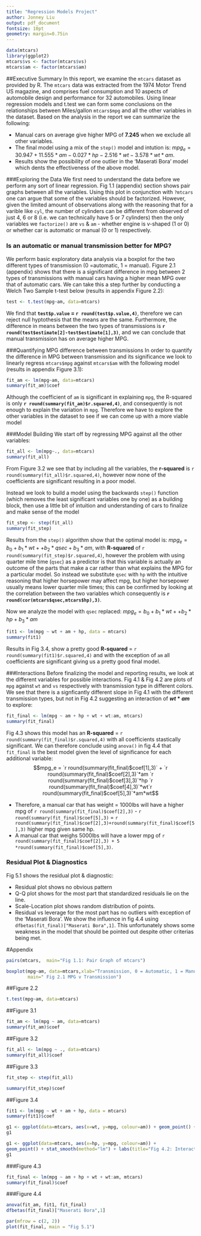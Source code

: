 ```yaml
---
title: "Regression Models Project"
author: Jonney Liu
output: pdf_document
fontsize: 10pt
geometry: margin=0.75in
---
```

```r
data(mtcars)
library(ggplot2)
mtcars$vs <- factor(mtcars$vs)
mtcars$am <- factor(mtcars$am)
```
##Executive Summary
In this report, we examine the `mtcars` dataset as provided by R. The `mtcars` data was extracted from the 1974 Motor Trend US magazine, and comprises fuel consumption and 10 aspects of automobile design and performance for 32 automobiles. Using linear regression models and t.test we can form some conclusions on the relationships between Miles/gallon `mtcars$mpg` and all the other variables in the dataset. Based on the analysis in the report we can summarize the following:

* Manual cars on average give higher MPG of **7.245** when we exclude all other variables.
* The final model using a mix of the `step()` model and intution is: $mpg_e = 30.947 + 11.555*am - 0.027*hp -2.516*wt - 3.578*wt*am$.
* Results show the possibility of one outlier in the 'Maserati Bora' model which dents the effectiveness of the above model.

###Exploring the Data
We first need to understand the data before we perform any sort of linear regression. Fig 1.1 (appendix) section shows pair graphs between all the variables. Using this plot in conjunction with `?mtcars` one can argue that some of the variables should be factorized. However, given the limited amount of observations along with the reasoning that for a varible like `cyl`, the number of cylinders can be different from observed of just 4, 6 or 8 (i.e. we can technically have 5 or 7 cylinders) then the only variables we `factorize()` are `vs` & `am` - whether engine is v-shaped (1 or 0) or whether car is automatic or manual (0 or 1) respectively.

### Is an automatic or manual transmission better for MPG?
We perform basic exploratory data analysis via a boxplot for the two different types of transmission (0 =automatic, 1 = manual). Figure 2.1 (appendix) shows that there is a significant difference in mpg between 2 types of transmissions with manual cars having a higher mean MPG over that of automatic cars. We can take this a step further by conducting a Welch Two Sample t-test below (results in appendix Figure 2.2):
```r
test <- t.test(mpg~am, data=mtcars)
```
We find that **`test$p.value` = `r round(test$p.value,4)`**, therefore we can reject null hyptothesis that the means are the same. Furthermore, the difference in means between the two types of transmissions is **`r round(test$estimate[2]-test$estimate[1],3)`**, and we can conclude that manual transmission has on average higher MPG.

###Quantifying MPG difference between transmissions
In order to quantify the difference in MPG between transmission and its significance we look to linearly regress `mtcars$mpg` against `mtcars$am` with the following model (results in appendix Figure 3.1):
```r
fit_am <- lm(mpg~am, data=mtcars)
summary(fit_am)$coef
```
Although the coefficient of `am` is significant in explaining `mpg`, the R-squared is only **`r round(summary(fit_am)$r.squared,4)`**, and consequently is not enough to explain the variation in `mpg`. Therefore we have to explore the other variables in the dataset to see if we can come up with a more viable model

###Model Building
We start off by regressing MPG against all the other variables:
```r
fit_all <- lm(mpg~., data=mtcars)
summary(fit_all)
```
From Figure 3.2 we see that by including all the variables, the **r-squared** is `r round(summary(fit_all)$r.squared,4)`, however now none of the coefficients are significant resulting in a poor model.

Instead we look to build a model using the backwards `step()` function (which removes the least significant variables one by one) as a building block, then use a little bit of intuition and understanding of cars to finalize and make sense of the model

```r
fit_step <- step(fit_all)
summary(fit_step)
```
Results from the `step()` algorithm show that the optimal model is: $mpg_e = b_0 + b_1*wt + + b_2* qsec + b_3*am$, with **R-squared** of `r round(summary(fit_step)$r.squared,4)`, however the problem with using quarter mile time (`qsec`) as a predictor is that this variable is actually an outcome of the parts that make a car rather than what explains the MPG for a particular model. So instead we substitute `qsec` with `hp` with the intuitive reasoning that higher horsepower may affect mpg, but higher horsepower usually means lower quarter mile times; this can be confirmed by looking at the correlation between the two variables which consequently is **`r round(cor(mtcars$qsec,mtcars$hp),3)`**.

Now we analyze the model with `qsec` replaced: $mpg_e = b_0 + b_1*wt + + b_2* hp + b_3*am$
```r
fit1 <- lm(mpg ~ wt + am + hp, data = mtcars)
summary(fit1)
```
Results in Fig 3.4, show a pretty good **R-squared** = `r round(summary(fit1)$r.squared,4)` and with the exception of `am` all coefficients are significant giving us a pretty good final model.

###Interactions
Before finalizing the model and reporting results, we look at the different variables for possible interactions. Fig 4.1 & Fig 4.2 are plots of `mpg` against `wt` and `vs` respectively with transmission type in different colors. We see that there is a signficantly different slope in Fig 4.1 with the different transmission types, but not in Fig 4.2 suggesting an interaction of **$wt * am$** to explore:
```r
fit_final <- lm(mpg ~ am + hp + wt + wt:am, mtcars)
summary(fit_final)
```
Fig 4.3 shows this model has an **R-squared** = `r round(summary(fit_final)$r.squared,4)` with all coefficients stastically significant. We can therefore conclude using `anova()` in fig 4.4 that `fit_final` is the best model given the level of significance for each additional variable:
$$mpg_e = `r round(summary(fit_final)$coef[1],3)` + `r round(summary(fit_final)$coef[2],3)`*am `r round(summary(fit_final)$coef[3],3)`*hp `r round(summary(fit_final)$coef[4],3)`*wt`r round(summary(fit_final)$coef[5],3)`*am*wt$$

* Therefore, a manual car that has weight = 1000lbs will have a higher mpg of `r round(summary(fit_final)$coef[2],3)` - `r round(summary(fit_final)$coef[5],3)` = `r round(summary(fit_final)$coef[2],3)+round(summary(fit_final)$coef[5],3)` higher mpg given same hp.
* A manual car that weighs 5000lbs will have a lower mpg of `r round(summary(fit_final)$coef[2],3) + 5 *round(summary(fit_final)$coef[5],3)`.

### Residual Plot & Diagnostics
Fig 5.1 shows the residual plot & diagnostic:

* Residual plot shows no obvious pattern
* Q-Q plot shows for the most part that standardized residuals lie on the line.
* Scale-Location plot shows random distribution of points.
* Residual vs leverage for the most part has no outliers with exception of the 'Maserati Bora'. We show the influence in fig 4.4 using `dfbetas(fit_final)["Maserati Bora",1]`. This unfortunately shows some weakness in the model that should be pointed out despite other criterias being met.


#Appendix

```r
pairs(mtcars,  main="Fig 1.1: Pair Graph of mtcars")
```  

```r
boxplot(mpg~am, data=mtcars,xlab="Transmission, 0 = Automatic, 1 = Manual", ylab="Miles/Gallon",
        main=" Fig 2.1 MPG v Transmission")
```  

##Figure 2.2
```r
t.test(mpg~am, data=mtcars)
```

##Figure 3.1
```r
fit_am <- lm(mpg ~ am, data=mtcars)
summary(fit_am)$coef
```

##Figure 3.2
```r
fit_all <- lm(mpg ~ ., data=mtcars)
summary(fit_all)$coef
```

##Figure 3.3
```r
fit_step <- step(fit_all)
```

```r
summary(fit_step)$coef
```

##Figure 3.4
```r
fit1 <- lm(mpg ~ wt + am + hp, data = mtcars)
summary(fit1)$coef
```

```r
g1 <- ggplot(data=mtcars, aes(x=wt, y=mpg, colour=am)) + geom_point() + stat_smooth(method="lm") + labs(title="Fig 4.1: Interaction am vs wt") + theme_bw() 
g1
```

```r
g1 <- ggplot(data=mtcars, aes(x=hp, y=mpg, colour=am)) + 
geom_point() + stat_smooth(method="lm") + labs(title="Fig 4.2: Interaction am vs hp") + theme_bw()
g1
```

###Figure 4.3
```r
fit_final <- lm(mpg ~ am + hp + wt + wt:am, mtcars)
summary(fit_final)$coef
```
###Figure 4.4
```r
anova(fit_am, fit1, fit_final)
dfbetas(fit_final)["Maserati Bora",1]

```

```r
par(mfrow = c(2, 2))
plot(fit_final, main = "Fig 5.1")
```

